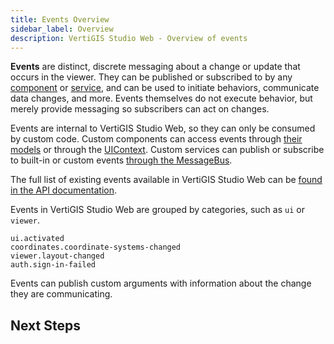 ```yaml
---
title: Events Overview
sidebar_label: Overview
description: VertiGIS Studio Web - Overview of events
---
```



**Events** are distinct, discrete messaging about a change or update that occurs in the viewer. They can be published or subscribed to by any [component](sdk-components-overview.mdx) or [service](sdk-services-overview.mdx), and can be used to initiate behaviors, communicate data changes, and more. Events themselves do not execute behavior, but merely provide messaging so subscribers can act on changes.

Events are internal to VertiGIS Studio Web, so they can only be consumed by custom code. Custom components can access events through [their models](sdk-events-reference.mdx#component-models-1) or through the [UIContext](sdk-components-ui-context.mdx). Custom services can publish or subscribe to built-in or custom events [through the MessageBus](sdk-events-reference.mdx#services-1).

The full list of existing events available in VertiGIS Studio Web can be [found in the API documentation](api-commands-operations-events.mdx#events).

Events in VertiGIS Studio Web are grouped by categories, such as `ui` or `viewer`.

```
ui.activated
coordinates.coordinate-systems-changed
viewer.layout-changed
auth.sign-in-failed
```

Events can publish custom arguments with information about the change they are communicating.

## Next Steps

<UseCaseContainer>
    <UseCaseCard
        title="Subscribing to Existing Events"
        description="Learn how to subscribe to an existing event"
        link={useBaseUrl("docs/web/tutorial-events-subscribe")}
    />
    <UseCaseCard
        title="Events API"
        description="Check out the full list of Events available in VertiGIS Studio Web"
        link={useBaseUrl("docs/web/api-events#events")}
    />
    <UseCaseCard
        title="Implementing Custom Events"
        description="Learn how to implement a custom Event."
        link={useBaseUrl(
            "docs/web/sdk-events-reference#creating-custom-events"
        )}
    />
</UseCaseContainer>
